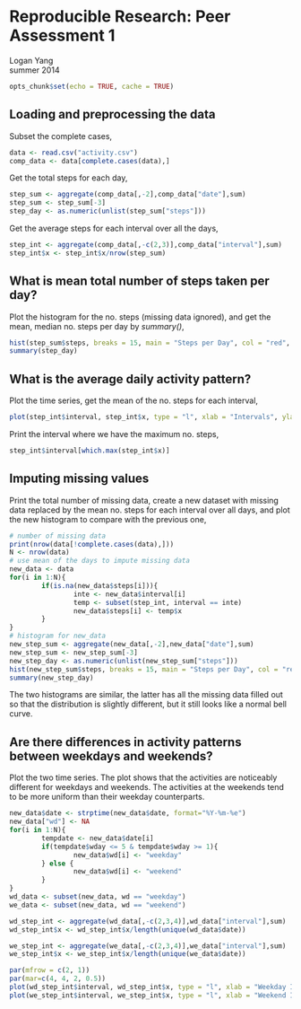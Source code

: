 # Reproducible Research: Peer Assessment 1
Logan Yang  
summer 2014

```r
opts_chunk$set(echo = TRUE, cache = TRUE)
```

## Loading and preprocessing the data

Subset the complete cases,

```r
data <- read.csv("activity.csv")
comp_data <- data[complete.cases(data),]
```

Get the total steps for each day,

```r
step_sum <- aggregate(comp_data[,-2],comp_data["date"],sum)
step_sum <- step_sum[-3]
step_day <- as.numeric(unlist(step_sum["steps"]))
```

Get the average steps for each interval over all the days,

```r
step_int <- aggregate(comp_data[,-c(2,3)],comp_data["interval"],sum)
step_int$x <- step_int$x/nrow(step_sum)
```

## What is mean total number of steps taken per day?

Plot the histogram for the no. steps (missing data ignored), and get the mean, median no. steps per day by *summary()*,

```r
hist(step_sum$steps, breaks = 15, main = "Steps per Day", col = "red", xlab = "")
summary(step_day)
```

## What is the average daily activity pattern?

Plot the time series, get the mean of the no. steps for each interval, 

```r
plot(step_int$interval, step_int$x, type = "l", xlab = "Intervals", ylab = "Activities")
```

Print the interval where we have the maximum no. steps,

```r
step_int$interval[which.max(step_int$x)]
```

## Imputing missing values

Print the total number of missing data, create a new dataset with missing data replaced by the mean no. steps for each interval over all days, and plot the new histogram to compare with the previous one,

```r
# number of missing data
print(nrow(data[!complete.cases(data),]))
N <- nrow(data)
# use mean of the days to impute missing data
new_data <- data
for(i in 1:N){
        if(is.na(new_data$steps[i])){
                inte <- new_data$interval[i]
                temp <- subset(step_int, interval == inte)
                new_data$steps[i] <- temp$x
        }
}
# histogram for new_data
new_step_sum <- aggregate(new_data[,-2],new_data["date"],sum)
new_step_sum <- new_step_sum[-3]
new_step_day <- as.numeric(unlist(new_step_sum["steps"]))
hist(new_step_sum$steps, breaks = 15, main = "Steps per Day", col = "red", xlab = "")
summary(new_step_day)
```

The two histograms are similar, the latter has all the missing data filled out so that the distribution is slightly different, but it still looks like a normal bell curve.

## Are there differences in activity patterns between weekdays and weekends?

Plot the two time series. The plot shows that the activities are noticeably different for weekdays and weekends. The activities at the weekends tend to be more uniform than their weekday counterparts.

```r
new_data$date <- strptime(new_data$date, format="%Y-%m-%e")
new_data["wd"] <- NA
for(i in 1:N){
        tempdate <- new_data$date[i]
        if(tempdate$wday <= 5 & tempdate$wday >= 1){
                new_data$wd[i] <- "weekday"
        } else {
                new_data$wd[i] <- "weekend"
        }
}
wd_data <- subset(new_data, wd == "weekday")
we_data <- subset(new_data, wd == "weekend")

wd_step_int <- aggregate(wd_data[,-c(2,3,4)],wd_data["interval"],sum)
wd_step_int$x <- wd_step_int$x/length(unique(wd_data$date))

we_step_int <- aggregate(we_data[,-c(2,3,4)],we_data["interval"],sum)
we_step_int$x <- we_step_int$x/length(unique(we_data$date))

par(mfrow = c(2, 1))
par(mar=c(4, 4, 2, 0.5))
plot(wd_step_int$interval, wd_step_int$x, type = "l", xlab = "Weekday Intervals", ylab = "Activities")
plot(we_step_int$interval, we_step_int$x, type = "l", xlab = "Weekend Intervals", ylab = "Activities")
```
